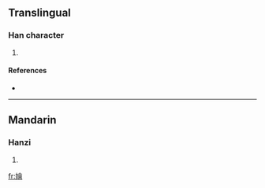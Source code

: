 ==Translingual==

===Han character===
{{Han char|rn=38|rad=女|as=13|sn=16|four=|canj=女人一日 (VOMA)}}

# {{defn|Han|sort=女13}}

====References====
* {{Han ref|kx=0272.030|dkj=06766|dj=0540.040|hdz=21084.120|uh=5B12|ud=23314}}

----

==Mandarin==

===Hanzi===
{{cmn-hanzi|pin=[[wèi]] ([[wei4]])|wg=wei<sup>4</sup>}}

# {{defn|Mandarin}}

[[fr:嬒]]